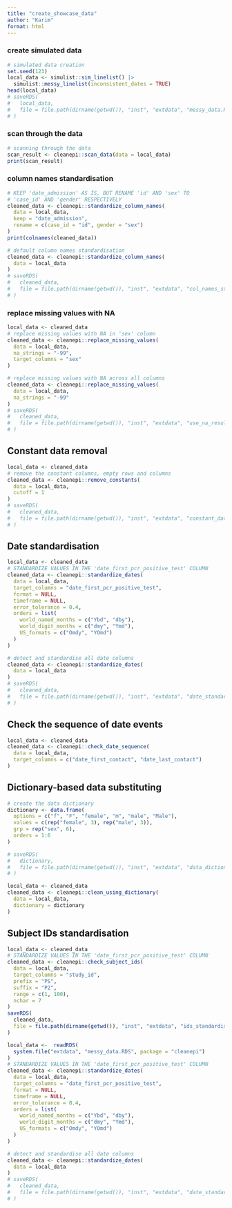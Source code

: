 ```yaml
---
title: "create_showcase_data"
author: "Karim"
format: html
---
```


### create simulated data

```r
# simulated data creation
set.seed(123)
local_data <- simulist::sim_linelist() |>
  simulist::messy_linelist(inconsistent_dates = TRUE)
head(local_data)
# saveRDS(
#   local_data,
#   file = file.path(dirname(getwd()), "inst", "extdata", "messy_data.RDS")
# )
```

### scan through the data

```r
# scanning through the data
scan_result <- cleanepi::scan_data(data = local_data)
print(scan_result)
```

### column names standardisation

```r
# KEEP 'date_admission' AS IS, BUT RENAME 'id' AND 'sex' TO
# 'case_id' AND 'gender' RESPECTIVELY
cleaned_data <- cleanepi::standardize_column_names(
  data = local_data,
  keep = "date_admission",
  rename = c(case_id = "id", gender = "sex")
)
print(colnames(cleaned_data))

# default column names standardisation
cleaned_data <- cleanepi::standardize_column_names(
  data = local_data
)
# saveRDS(
#   cleaned_data,
#   file = file.path(dirname(getwd()), "inst", "extdata", "col_names_standardised.RDS")
# )
```

### replace missing values with NA

```r
local_data <- cleaned_data
# replace missing values with NA in 'sex' column
cleaned_data <- cleanepi::replace_missing_values(
  data = local_data,
  na_strings = "-99",
  target_columns = "sex"
)

# replace missing values with NA across all columns
cleaned_data <- cleanepi::replace_missing_values(
  data = local_data,
  na_strings = "-99"
)
# saveRDS(
#   cleaned_data,
#   file = file.path(dirname(getwd()), "inst", "extdata", "use_na_result.RDS")
# )
```

## Constant data removal

```r
local_data <- cleaned_data
# remove the constant columns, empty rows and columns
cleaned_data <- cleanepi::remove_constants(
  data = local_data,
  cutoff = 1
)
# saveRDS(
#   cleaned_data,
#   file = file.path(dirname(getwd()), "inst", "extdata", "constant_dat.RDS")
# )
```

## Date standardisation

```r
local_data <- cleaned_data
# STANDARDIZE VALUES IN THE 'date_first_pcr_positive_test' COLUMN
cleaned_data <- cleanepi::standardize_dates(
  data = local_data,
  target_columns = "date_first_pcr_positive_test",
  format = NULL,
  timeframe = NULL,
  error_tolerance = 0.4,
  orders = list(
    world_named_months = c("Ybd", "dby"),
    world_digit_months = c("dmy", "Ymd"),
    US_formats = c("Omdy", "YOmd")
  )
)

# detect and standardise all date columns
cleaned_data <- cleanepi::standardize_dates(
  data = local_data
)
# saveRDS(
#   cleaned_data,
#   file = file.path(dirname(getwd()), "inst", "extdata", "date_standardised_dat.RDS")
# )
```

## Check the sequence of date events

```r
local_data <- cleaned_data
cleaned_data <- cleanepi::check_date_sequence(
  data = local_data,
  target_columns = c("date_first_contact", "date_last_contact")
)
```

## Dictionary-based data substituting

```r
# create the data dictionary
dictionary <- data.frame(
  options = c("f", "F", "female", "m", "male", "Male"),
  values = c(rep("female", 3), rep("male", 3)),
  grp = rep("sex", 6),
  orders = 1:6
)

# saveRDS(
#   dictionary,
#   file = file.path(dirname(getwd()), "inst", "extdata", "data_dictionary.RDS")
# )

local_data <- cleaned_data
cleaned_data <- cleanepi::clean_using_dictionary(
  data = local_data,
  dictionary = dictionary
)
```

## Subject IDs standardisation

```r
local_data <- cleaned_data
# STANDARDIZE VALUES IN THE 'date_first_pcr_positive_test' COLUMN
cleaned_data <- cleanepi::check_subject_ids(
  data = local_data,
  target_columns = "study_id",
  prefix = "PS",
  suffix = "P2",
  range = c(1, 100),
  nchar = 7
)
saveRDS(
  cleaned_data,
  file = file.path(dirname(getwd()), "inst", "extdata", "ids_standardised_dat.RDS")
)
```


```r
local_data <-  readRDS(
  system.file("extdata", "messy_data.RDS", package = "cleanepi")
)
# STANDARDIZE VALUES IN THE 'date_first_pcr_positive_test' COLUMN
cleaned_data <- cleanepi::standardize_dates(
  data = local_data,
  target_columns = "date_first_pcr_positive_test",
  format = NULL,
  timeframe = NULL,
  error_tolerance = 0.4,
  orders = list(
    world_named_months = c("Ybd", "dby"),
    world_digit_months = c("dmy", "Ymd"),
    US_formats = c("Omdy", "YOmd")
  )
)

# detect and standardise all date columns
cleaned_data <- cleanepi::standardize_dates(
  data = local_data
)
# saveRDS(
#   cleaned_data,
#   file = file.path(dirname(getwd()), "inst", "extdata", "date_standardised_dat.RDS")
# )
```
